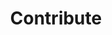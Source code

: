 ---
title: Contribute
description: Wanna contribute to `remix-pwa`? Here's how to get started.
slug: /pwa/contribute
section: Introduction
position: 6
---